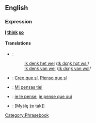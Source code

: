 ==English==
===Expression===
'''[[I]] [[think]] [[so]]'''

====Translations====
*{{nl}}:
*:[[Ik denk het wel]] /[[media:Ik_denk_het_wel.ogg|ɪk dɛŋk hət wɛl]]/
*:[[Ik denk van wel]] /[[media:Ik_denk_van_wel.ogg|ɪk dɛŋk van wɛl]]/
*{{es}}: [[Creo que sí]], [[Pienso que sí]]
*{{eo}}: [[Mi pensas tiel]]
*{{fr}}: [[je le pense]], [[je pense que oui]]
*{{pl}}: [Myślę że tak]]

[[Category:Phrasebook]]